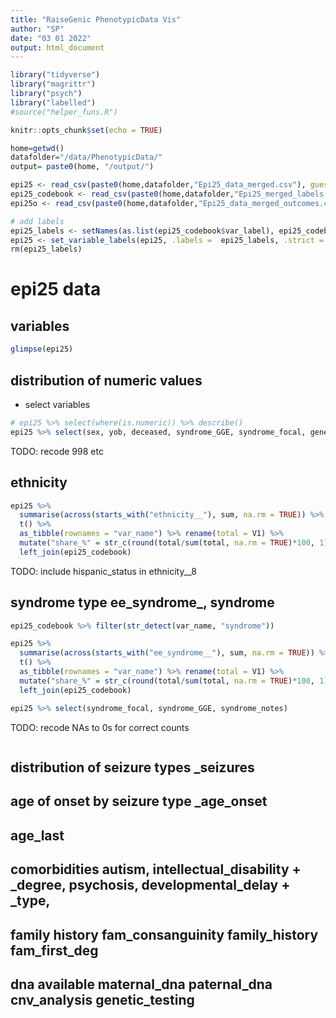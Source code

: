 ```yaml
---
title: "RaiseGenic PhenotypicData Vis"
author: "SP"
date: "03 01 2022"
output: html_document
---
```


```r
library("tidyverse")
library("magrittr")
library("psych")
library("labelled")
#source("helper_funs.R")
```


```r
knitr::opts_chunk$set(echo = TRUE)
```

```r
home=getwd()
datafolder="/data/PhenotypicData/"
output= paste0(home, "/output/")
```



```r

epi25 <- read_csv(paste0(home,datafolder,"Epi25_data_merged.csv"), guess_max = 2000, show_col_types = TRUE)
epi25_codebook <- read_csv(paste0(home,datafolder,"Epi25_merged_labels.csv"))
epi25o <- read_csv(paste0(home,datafolder,"Epi25_data_merged_outcomes.csv"), guess_max = 2000, show_col_types = TRUE)

# add labels
epi25_labels <- setNames(as.list(epi25_codebook$var_label), epi25_codebook$var_name)
epi25 <- set_variable_labels(epi25, .labels =  epi25_labels, .strict = FALSE)
rm(epi25_labels)
```


# epi25 data

## variables
```r
glimpse(epi25)
```

## distribution of numeric values
- select variables
```r
# epi25 %>% select(where(is.numeric)) %>% describe()
epi25 %>% select(sex, yob, deceased, syndrome_GGE, syndrome_focal, genetic_testing) %>% describe()
```
TODO: recode 998 etc

## ethnicity
```r
epi25 %>% 
  summarise(across(starts_with("ethnicity__"), sum, na.rm = TRUE)) %>% 
  t() %>% 
  as_tibble(rownames = "var_name") %>% rename(total = V1) %>% 
  mutate("share_%" = str_c(round(total/sum(total, na.rm = TRUE)*100, 1))) %>% 
  left_join(epi25_codebook)
```
TODO: include hispanic_status in ethnicity__8

## syndrome type ee_syndrome_, syndrome
```r
epi25_codebook %>% filter(str_detect(var_name, "syndrome"))

epi25 %>% 
  summarise(across(starts_with("ee_syndrome__"), sum, na.rm = TRUE)) %>% 
  t() %>% 
  as_tibble(rownames = "var_name") %>% rename(total = V1) %>% 
  mutate("share_%" = str_c(round(total/sum(total, na.rm = TRUE)*100, 1))) %>% 
  left_join(epi25_codebook)

epi25 %>% select(syndrome_focal, syndrome_GGE, syndrome_notes)
```
TODO: recode NAs to 0s for correct counts
```r

```

## distribution of seizure types _seizures
## age of onset by seizure type _age_onset
## age_last
## comorbidities autism, intellectual_disability + _degree, psychosis, developmental_delay + _type, 
## family history fam_consanguinity	family_history fam_first_deg
## dna available maternal_dna paternal_dna cnv_analysis genetic_testing
